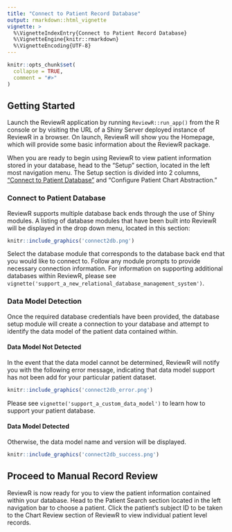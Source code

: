 ```yaml
---
title: "Connect to Patient Record Database"
output: rmarkdown::html_vignette
vignette: >
  %\VignetteIndexEntry{Connect to Patient Record Database}
  %\VignetteEngine{knitr::rmarkdown}
  %\VignetteEncoding{UTF-8}
---
```


```r
knitr::opts_chunk$set(
  collapse = TRUE,
  comment = "#>"
)
```

## Getting Started

Launch the ReviewR application by running `ReviewR::run_app()` from the R console or by visiting the URL of a Shiny Server deployed instance of ReviewR in a browser. On launch, ReviewR will show you the Homepage, which will provide some basic information about the ReviewR package. 

When you are ready to begin using ReviewR to view patient information stored in your database, head to the "Setup" section, located in the left most navigation menu. The Setup section is divided into 2 columns, ["Connect to Patient Database"](#connect-to-patient-database) and "Configure Patient Chart Abstraction." 

### Connect to Patient Database

ReviewR supports multiple database back ends through the use of Shiny modules. A listing of database modules that have been built into ReviewR will be displayed in the drop down menu, located in this section:

```r
knitr::include_graphics('connect2db.png')
```

Select the database module that corresponds to the database back end that you would like to connect to. Follow any module prompts to provide necessary connection information. For information on supporting additional databases within ReviewR, please see `vignette('support_a_new_relational_database_management_system')`.

### Data Model Detection

Once the required database credentials have been provided, the database setup module will create a connection to your database and attempt to identify the data model of the patient data contained within. 

#### Data Model Not Detected

In the event that the data model cannot be determined, ReviewR will notify you with the following error message, indicating that data model support has not been add for your particular patient dataset. 

```r
knitr::include_graphics('connect2db_error.png')
```
Please see `vignette('support_a_custom_data_model')` to learn how to support your patient database. 

#### Data Model Detected

Otherwise, the data model name and version will be displayed. 

```r
knitr::include_graphics('connect2db_success.png')
```

## Proceed to Manual Record Review

ReviewR is now ready for you to view the patient information contained within your database. Head to the Patient Search section located in the left navigation bar to choose a patient. Click the patient's subject ID to be taken to the Chart Review section of ReviewR to view individual patient level records. 
